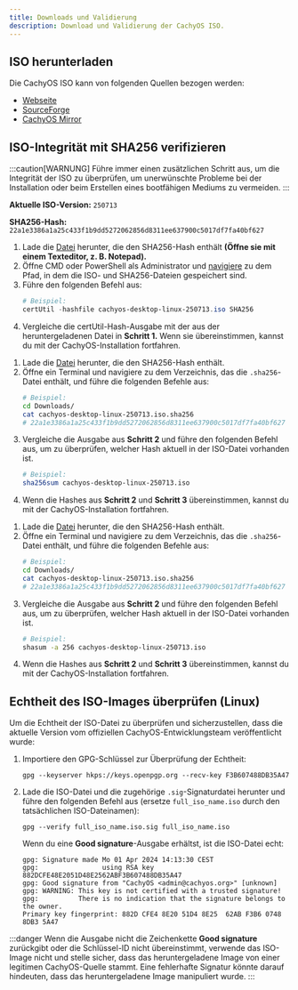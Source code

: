 ```yaml
---
title: Downloads und Validierung
description: Download und Validierung der CachyOS ISO.
---
```



## ISO herunterladen

Die CachyOS ISO kann von folgenden Quellen bezogen werden:

*   [Webseite](<https://cachyos.org/download>)
*   [SourceForge](<https://sourceforge.net/projects/cachyos-arch/files/>)
*   [CachyOS Mirror](<https://mirror.cachyos.org/ISO/>)

## ISO-Integrität mit SHA256 verifizieren

:::caution[WARNUNG]
Führe immer einen zusätzlichen Schritt aus, um die Integrität der ISO zu überprüfen, um unerwünschte Probleme bei der Installation oder beim Erstellen eines bootfähigen Mediums zu vermeiden.
:::

**Aktuelle ISO-Version:** `250713`

**SHA256-Hash:** `22a1e3386a1a25c433f1b9dd5272062856d8311ee637900c5017df7fa40bf627`

<Tabs>

<TabItem label='Windows'>

<Steps>

1. Lade die [Datei](https://mirror.cachyos.org/ISO/desktop/250713/cachyos-desktop-linux-250713.iso.sha256) herunter, die den SHA256-Hash enthält **(Öffne sie mit einem Texteditor, z. B. Notepad).**
2. Öffne CMD oder PowerShell als Administrator und [navigiere](<https://www.wikihow.com/Change-Directories-in-Command-Prompt>) zu dem Pfad, in dem die ISO- und SHA256-Dateien gespeichert sind.
3. Führe den folgenden Befehl aus:
   ```powershell
   # Beispiel:
   certUtil -hashfile cachyos-desktop-linux-250713.iso SHA256
   ```
4. Vergleiche die certUtil-Hash-Ausgabe mit der aus der heruntergeladenen Datei in **Schritt 1.** Wenn sie übereinstimmen, kannst du mit der CachyOS-Installation fortfahren.

</Steps>

</TabItem>

<TabItem label='Linux'>

<Steps>

1. Lade die [Datei](https://mirror.cachyos.org/ISO/desktop/250713/cachyos-desktop-linux-250713.iso.sha256) herunter, die den SHA256-Hash enthält.
2. Öffne ein Terminal und navigiere zu dem Verzeichnis, das die `.sha256`-Datei enthält, und führe die folgenden Befehle aus:
   ```sh
   # Beispiel:
   cd Downloads/
   cat cachyos-desktop-linux-250713.iso.sha256
   # 22a1e3386a1a25c433f1b9dd5272062856d8311ee637900c5017df7fa40bf627
   ```
3. Vergleiche die Ausgabe aus **Schritt 2** und führe den folgenden Befehl aus, um zu überprüfen, welcher Hash aktuell in der ISO-Datei vorhanden ist.
   ```sh
   # Beispiel:
   sha256sum cachyos-desktop-linux-250713.iso
   ```
4. Wenn die Hashes aus **Schritt 2** und **Schritt 3** übereinstimmen, kannst du mit der CachyOS-Installation fortfahren.

</Steps>

</TabItem>

<TabItem label='macOS'>

<Steps>

1. Lade die [Datei](https://mirror.cachyos.org/ISO/desktop/250713/cachyos-desktop-linux-250713.iso.sha256) herunter, die den SHA256-Hash enthält.
2. Öffne ein Terminal und navigiere zu dem Verzeichnis, das die `.sha256`-Datei enthält, und führe die folgenden Befehle aus:
   ```sh
   # Beispiel:
   cd Downloads/
   cat cachyos-desktop-linux-250713.iso.sha256
   # 22a1e3386a1a25c433f1b9dd5272062856d8311ee637900c5017df7fa40bf627
   ```
3. Vergleiche die Ausgabe aus **Schritt 2** und führe den folgenden Befehl aus, um zu überprüfen, welcher Hash aktuell in der ISO-Datei vorhanden ist.
   ```sh
   # Beispiel:
   shasum -a 256 cachyos-desktop-linux-250713.iso
   ```
4. Wenn die Hashes aus **Schritt 2** und **Schritt 3** übereinstimmen, kannst du mit der CachyOS-Installation fortfahren.

</Steps>

</TabItem>

</Tabs>

## Echtheit des ISO-Images überprüfen (Linux)

Um die Echtheit der ISO-Datei zu überprüfen und sicherzustellen, dass die aktuelle Version vom offiziellen CachyOS-Entwicklungsteam veröffentlicht wurde:

<Steps>

1. Importiere den GPG-Schlüssel zur Überprüfung der Echtheit:

   ```shell
   gpg --keyserver hkps://keys.openpgp.org --recv-key F3B607488DB35A47
   ```

2. Lade die ISO-Datei und die zugehörige `.sig`-Signaturdatei herunter und führe den folgenden Befehl aus (ersetze `full_iso_name.iso` durch den tatsächlichen ISO-Dateinamen):
   ```shell
   gpg --verify full_iso_name.iso.sig full_iso_name.iso
   ```

   Wenn du eine **Good signature**-Ausgabe erhältst, ist die ISO-Datei echt:
   ```
   gpg: Signature made Mo 01 Apr 2024 14:13:30 CEST
   gpg:                using RSA key 882DCFE48E2051D48E2562ABF3B607488DB35A47
   gpg: Good signature from "CachyOS <admin@cachyos.org>" [unknown]
   gpg: WARNING: This key is not certified with a trusted signature!
   gpg:          There is no indication that the signature belongs to the owner.
   Primary key fingerprint: 882D CFE4 8E20 51D4 8E25  62AB F3B6 0748 8DB3 5A47
   ```

</Steps>

:::danger
Wenn die Ausgabe nicht die Zeichenkette **Good signature** zurückgibt oder die Schlüssel-ID nicht übereinstimmt, verwende das ISO-Image nicht und stelle sicher, dass das heruntergeladene Image von einer legitimen CachyOS-Quelle stammt. Eine fehlerhafte Signatur könnte darauf hindeuten, dass das heruntergeladene Image manipuliert wurde.
:::
